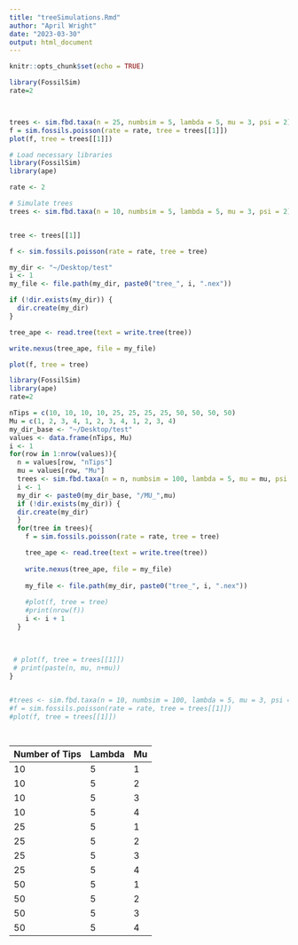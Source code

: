 ```yaml
---
title: "treeSimulations.Rmd"
author: "April Wright"
date: "2023-03-30"
output: html_document
---
```


```r
knitr::opts_chunk$set(echo = TRUE)
```

```r

library(FossilSim)
rate=2



trees <- sim.fbd.taxa(n = 25, numbsim = 5, lambda = 5, mu = 3, psi = 2)
f = sim.fossils.poisson(rate = rate, tree = trees[[1]])  
plot(f, tree = trees[[1]])

```

```r

# Load necessary libraries
library(FossilSim)
library(ape)

rate <- 2

# Simulate trees
trees <- sim.fbd.taxa(n = 10, numbsim = 5, lambda = 5, mu = 3, psi = 2)


tree <- trees[[1]]

f <- sim.fossils.poisson(rate = rate, tree = tree)

my_dir <- "~/Desktop/test"
i <- 1
my_file <- file.path(my_dir, paste0("tree_", i, ".nex"))

if (!dir.exists(my_dir)) {
  dir.create(my_dir)
}

tree_ape <- read.tree(text = write.tree(tree))

write.nexus(tree_ape, file = my_file)

plot(f, tree = tree)


```

```r

library(FossilSim)
library(ape)
rate=2

nTips = c(10, 10, 10, 10, 25, 25, 25, 25, 50, 50, 50, 50)
Mu = c(1, 2, 3, 4, 1, 2, 3, 4, 1, 2, 3, 4)
my_dir_base <- "~/Desktop/test"
values <- data.frame(nTips, Mu)
i <- 1
for(row in 1:nrow(values)){
  n = values[row, "nTips"]
  mu = values[row, "Mu"]
  trees <- sim.fbd.taxa(n = n, numbsim = 100, lambda = 5, mu = mu, psi = 2)
  i <- 1
  my_dir <- paste0(my_dir_base, "/MU_",mu)
  if (!dir.exists(my_dir)) {
  dir.create(my_dir)
  }
  for(tree in trees){
    f = sim.fossils.poisson(rate = rate, tree = tree)

    tree_ape <- read.tree(text = write.tree(tree))
    
    write.nexus(tree_ape, file = my_file)
    
    my_file <- file.path(my_dir, paste0("tree_", i, ".nex"))
    
    #plot(f, tree = tree)
    #print(nrow(f))
    i <- i + 1
  }
  
  
 
 # plot(f, tree = trees[[1]])
 # print(paste(n, mu, n+mu))
}


#trees <- sim.fbd.taxa(n = 10, numbsim = 100, lambda = 5, mu = 3, psi = 5)
#f = sim.fossils.poisson(rate = rate, tree = trees[[1]])  
#plot(f, tree = trees[[1]])




```



| Number of Tips | Lambda | Mu |
|----------------|-----------------|-----------------|
| 10             | 5               | 1              |
| 10             | 5               | 2              |
| 10             | 5               | 3              |
| 10             | 5               | 4              |
| 25             | 5               | 1              |
| 25             | 5               | 2              |
| 25             | 5               | 3              |
| 25             | 5               | 4              |
| 50             | 5               | 1              |
| 50             | 5               | 2              |
| 50             | 5               | 3              |
| 50             | 5               | 4              |
